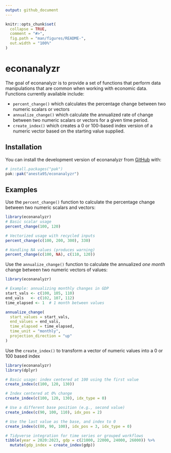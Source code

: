 ```yaml
---
output: github_document
---
```


<!-- README.md is generated from README.Rmd. Please edit that file -->

```r
knitr::opts_chunk$set(
  collapse = TRUE,
  comment = "#>",
  fig.path = "man/figures/README-",
  out.width = "100%"
)
```

# econanalyzr

<!-- badges: start -->
<!-- badges: end -->

The goal of econanalyzr is to provide a set of functions that perform data manipulations
that are common when working with economic data. Functions currently available include:

* `percent_change()` which calculates the percentage change between two numeric scalars or vectors
* `annualize_change()` which calculate the annualized rate of change between two numeric scalars or vectors for a given time period.
* `create_index()` which creates a 0 or 100-based index version of a numeric vector based on the starting value supplied.

## Installation

You can install the development version of econanalyzr from [GitHub](https://github.com/) with:

``` r
# install.packages("pak")
pak::pak("anesta95/econanalyzr")
```

## Examples
Use the `percent_change()` function to calculate the percentage change 
between two numeric scalars and vectors:

```r
library(econanalyzr)
# Basic scalar usage
percent_change(100, 120)

# Vectorized usage with recycled inputs
percent_change(c(100, 200, 300), 330)

# Handling NA values (produces warning)
percent_change(c(100, NA), c(110, 120))

```

Use the `annualize_change()` function to calculate the annualized
_one month_ change between two numeric vectors of values:

```r
library(econanalyzr)

# Example: annualizing monthly changes in GDP
start_vals <- c(100, 105, 110)
end_vals   <- c(102, 107, 112)
time_elapsed <- 1  # 1 month between values

annualize_change(
  start_values = start_vals,
  end_values = end_vals,
  time_elapsed = time_elapsed,
  time_unit = "monthly",
  projection_direction = "up"
)
```

Use the `create_index()` to transform a vector of numeric values into a 0 or 100
based index

```r
library(econanalyzr)
library(dplyr)

# Basic usage: index centered at 100 using the first value
create_index(c(100, 120, 130))

# Index centered at 0% change
create_index(c(100, 120, 130), idx_type = 0)

# Use a different base position (e.g., second value)
create_index(c(90, 100, 110), idx_pos = 2)

# Use the last value as the base, and index to 0
create_index(c(80, 90, 100), idx_pos = 3, idx_type = 0)

# Tidyverse integration for time series or grouped workflows
tibble(year = 2020:2023, gdp = c(21000, 22000, 24000, 26000)) %>%
  mutate(gdp_index = create_index(gdp))
```
